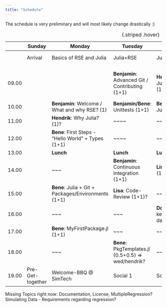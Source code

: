 ```yaml
---
title: "Schedule"
---
```


::: callout-note
The schedule is very preliminary and will most likely change drastically :)
:::

|       | Sunday           | Monday                      | Tuesday                       | Wednesday                   | Thursday                                  | Friday                            |
|-----------|-----------|-----------|-----------|-----------|-----------|-----------|
|       | Arrival          | Basics of RSE and Julia         | Julia+RSE                           | Julia+Viz+Simulation | Stats + Projects                       | Optimization + Project            |
|       |                  |                                 |                                     |                                                 |                                            |                                   |
| 09.00 |                  |                                 | **Benjamin**: Advanced Git / Contributing (1+1)   | **Hendrik**: All the nice Julia Features (1+1)?  | **Marco** Resampling: Bootstrap & Permutation tests (2+2) | **Doug**: Optimized (bootstrap) code (1)? |
| 10.00 |                  | **Benjamin**: Welcome / What and why RSE? (1) |  **Benjamin/Bene**: Unittests (1+1)                    | **Bene** Vizualization in Julia (1+1)                    | ~~~                                             | Project Work                      |
| 11.00 |                  | **Hendrik**: Why Julia? (1)?             | ~~~~                                |  ~~~                                            |                                                 | cont.                             |
| 12.00 |                  | **Bene**: First Steps  - "Hello World" + Types (1+1) | ~~~~                     |  ~~~                                            |                                                 |                                   |
| 13.00 |                  | **Lunch**                       | **Lunch**                           | **Lunch**                                       | **Lunch**                                       | **Lunch**                         |
| 14.00 |                  | ~~~ |**Benjamin**: Continuous Integration (1+1)| **Lisa**: Simulating Data (1+1)                 | Project Work                                    | Project Work                      |
| 15.00 |                  | **Bene**: Julia + Git + Packages/Environments (1+1)         | **Lisa**: Code-Review (1+1)?        | ~~~                                             |                                                 | cont.                             |
| 16.00 |                  |~~~                             | ~~~                                 | **Doug**: Things to keep in mind for datastorage (1+1)? |                                          |                                   |
| 17.00 |                  |  **Bene**: MyFirstPackage.jl (1+1)                             | ~~~                                 | ~~~                                             |                                                 | Farewell                          |
| 18.00 |                  | ~~~                             | **Bene**: PkgTemplates.jl (0.5+0.5) => wed/hendrik?    | ~~~                                  |                                                 |                                   | 
| 19.00 | Pre-Get-together | Welcome-BBQ \@ SimTech          | Social 1                          | Social 2                                        | Social 3                                        |                                   |



: {.striped .hover}


Missing Topics right now: Documentation, License, MultipleRegression?
Simulating Data - Requirements regarding regression?
